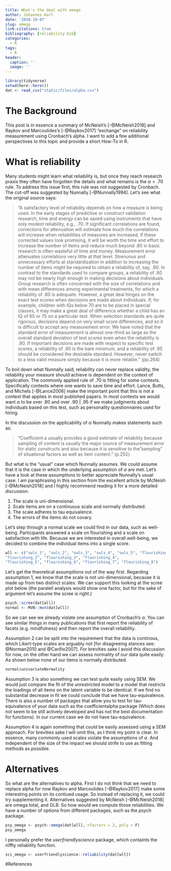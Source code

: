```yaml
---
title: What's the deal with omega
author: Johannes Karl
date: '2018-10-07'
slug: omega
link-citations: true
bibliography: [reliability.bib] 
categories:
  - R
tags:
  - R
header:
  caption: ''
  image: ''
---
```


```r
library(tidyverse)
setwd(here::here())
dat <- read_csv("static/files/alpha.csv")
```

# The Background

This post is in essence a summary of McNeish's [-@McNeish2018] and Raykov and Marcoulides's [-@Raykov2017] "exchange" on reliability measurement using Cronbach's alpha. I want to add a few additional perspectives to this topic and provide a short How-To in R. 

# What is reliability 


Many students might learn what reliability is, but once they reach research praxis they often have forgotten the details and what remains is the $\alpha > .70$ rule. To address this issue first, this rule was not suggested by Cronbach. The cut-off was suggested by Nunnally [-@Nunnally1994]. Let's see what the original source says:

>"A satisfactory level of reliability depends on how a measure is being used. In the early
stages of predictive or construct validation research, time and energy can be saved using instruments that have only modest reliability, e.g., .70. If significant correlations
are found, corrections for attenuation will estimate how much the correlations will increase when reliabilities of measures are increased. If these corrected values look
promising, it will be worth the time and effort to increase the number of items and reduce
much beyond .80 in basic research is often wasteful of time and money. Measurement
error attenuates correlations very little at that level. Strenuous and unnecessary efforts
at standardization in addition to increasing the number of items might be required to
obtain a reliability of, say, .90. In contrast to the standards used to compare groups, a reliability of .80 may not be nearly high enough in making decisions about individuals. Group research is often concerned with the size of correlations and with mean differences among experimental treatments, for which a reliability of .80 is adequate. However, a great deal hinges on the exact test scores when decisions are made about individuals. If, for example, children with IQs below 70 are to be placed in special classes, it may make a great deal of difference whether a child has an IQ of 65 or 75 on a particular test. When selection standards are quite rigorous, decisions depend on very small score differences, and so it is difficult to accept any measurement error. We have noted that the standard error of measurement is almost one-third as large as the overall standard deviation of test
scores even when the reliability is .90. If important decisions are made with respect to
specific test scores, a reliability of .90 is the bare minimum, and a reliability of .95
should be considered the desirable standard. However, never switch to a less valid
measure simply because it is more reliable." (pp.264)

To boil down what Nunnally said; reliability can never replace validity, the reliability your measure should achieve is dependent on the context of application. The commonly applied rule of .70 is fitting for some contexts. Specifically contexts where one wants to save time and effort. Lance, Butts, and Michels [-@Lance2006] make the important point that this is not a context that applies in most published papers. In most contexts we would want $\alpha$ to be over .80 and over .90 | .95 if we make judgments about individuals based on this test, such as personality questionnaires used for hiring. 

In the discussion on the applicability of $\alpha$ Nunnally makes statements such as:

>"Coefficient a usually provides a good estimate of reliability
because sampling of content is usually the major source of measurement error
for static constructs and also because it is sensitive to the "sampling" of situational
factors as well as item content." (p.252)

But what is the "usual" case which Nunnally assumes. We could assume that it is the case in which the underlying assumption of $\alpha$ are met. Let's have a look at these assumptions to better appreciate Nunnally's usual case. I am paraphrasing in this section from the excellent article by McNeish [-@McNeish2018] and I highly recommend reading it for a more detailed discussion. 

1. The scale is uni-dimensional.
2. Scale items are on a continuous scale and normally distributed.
3. The scale adheres to tau equivalence.
4. The errors of the items do not covary.


Let's step through a normal scale we could find in our data, such as well-being.
Participants answered a scale on flourishing and a scale on satisfaction with life. Because we are interested in overall well-being, we decided to combine the individual items into a single score. 

```r
wll <- c("swls_1", "swls_2", "swls_3", "swls_4", "swls_5", "flourishing_1",
"flourishing_2", "flourishing_3", "flourishing_4",
"flourishing_5", "flourishing_6", "flourishing_7", "flourishing_8")
```


Let's get the theoretical assumpitions out of the way first. Regarding assumption 1, we know that the scale is not uni-dimensional, because it is made up from two distinct scales. We can support this looking at the scree plot below (the paralell analysis would show one factor, but for the sake of argument let's assume the scree is right.)

```r
psych::scree(dat[wll])
normal <- MVN::mvn(dat[wll])
```

So we can see we already violate one assumption of Cronbach's $\alpha$. You can see similar things in many publications that first report the reliability of facets (e.g. mindfulness) and then report the overall reliability. 

Assumption 2 can be split into the requirement that the data is continous, which Likert-type scales are arguably not [for disagreeing stances see: @Norman2010 and @Carifio2007]. For brevities sake I avoid this discussion for now, on the other hand we can assess normality of our data quite easily. As shown below none of our items is normally distributed. 

```r
normal$univariateNormality
```

Assumption 3 is also something we can test quite easily using SEM. We would just compare the fit of the unrestricted model to a model that restricts the loadings of all items on the latent variable to be identical. If we find no substantial decrease in fit we could conclude that we have tau-equivalence. There is also a number of packages that allow you to test for tau-equivalence of your data such as the coefficientalpha package (Which does not seem to be still actively developed and has not the best documentation for functions). In our current case we do not have tau-equivalence.

Assumption 4 is again something that could be easily assessed using a SEM approach. For brevities sake I will omit this, as I think my point is clear. In essence, many commonly used scales violate the assumptions of $\alpha$. And independent of the size of the impact we should strife to use as fitting methods as possible.

# Alternatives

So what are the alternatives to alpha. First I do not think that we need to replace alpha for now Raykov and Marcoulides [-@Raykov2017] make some interesting points on its contiued usage. So instead of replacing it, we could try supplementing it. Alternatives suggested by McNeish [-@McNeish2018] are omega total, and GLB. So how would we compute those reliabilities. We have a number of options from different packages, such as the *psych* package. 


```r

psy_omega <- psych::omega(dat[wll], nfactors = 2, poly = F)
psy_omega
```

I personally prefer the *userfriendlyscience* package, which containts the niffty reliability function.

```r

sci_omega <- userfriendlyscience::reliability(dat[wll])
```

#References
